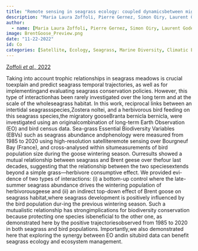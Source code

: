 ```yaml
---
title: "Remote sensing in seagrass ecology: coupled dynamicsbetween migratory herbivorous birds and intertidalmeadows observed by satellite during four decades"
description: "Maria Laura Zoffoli, Pierre Gernez, Simon Oiry, Laurent Godet, Śebastien Dalloyau, Bede Ffinian Rowe Davies & Laurent Barilĺ"
author:
  - name: [Maria Laura Zoffoli, Pierre Gernez, Simon Oiry, Laurent Godet, Śebastien Dalloyau,Bede Ffinian Rowe Davies & Laurent Barilĺe]
image: BrentGoose_Preview.png
date: "11-22-2022"
id: Co
categories: [Satellite, Ecology, Seagrass, Marine Diversity, Climatic Events, Remote Sensing, Co-Author]
---
```


[Zoffoli *et al.,* 2022](https://zslpublications.onlinelibrary.wiley.com/doi/epdf/10.1002/rse2.319)

Taking into account trophic relationships in seagrass meadows is crucial toexplain and predict seagrass temporal trajectories, as well as for implementingand evaluating seagrass conservation policies. However, this type of interactionhas been rarely investigated over the long term and at the scale of the wholeseagrass habitat. In this work, reciprocal links between an intertidal seagrassspecies,Zostera noltei, and a herbivorous bird feeding on this seagrass species,the migratory gooseBranta bernicla bernicla, were investigated using an originalcombination of long-term Earth Observation (EO) and bird census data. Sea-grass Essential Biodiversity Variables (EBVs) such as seagrass abundance andphenology were measured from 1985 to 2020 using high-resolution satelliteremote sensing over Bourgneuf Bay (France), and cross-analysed within situmeasurements of bird population size during the goose wintering season. Ourresults showed a mutual relationship between seagrass and Brent geese over thefour last decades, suggesting that the relationship between the two speciesextends beyond a simple grass—herbivore consumptive effect. We provided evi-dence of two types of interactions: (i) a bottom-up control where the late-summer seagrass abundance drives the wintering population of herbivorousgeese and (ii) an indirect top-down effect of Brent goose on seagrass habitat,where seagrass development is positively influenced by the bird population dur-ing the previous wintering season. Such a mutualistic relationship has strongimplications for biodiversity conservation because protecting one species isbeneficial to the other one, as demonstrated here by the positive trajectoriesobserved from 1985 to 2020 in both seagrass and bird populations. Importantly,we also demonstrated here that exploring the synergy between EO andin situbird data can benefit seagrass ecology and ecosystem management.

